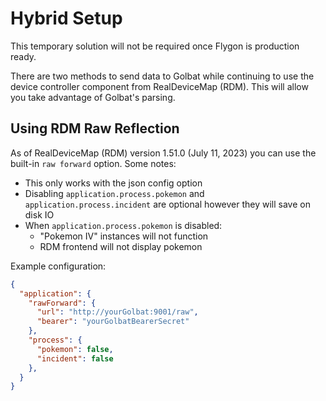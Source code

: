 
# Hybrid Setup

<Callout type="warning" emoji="⚠️">
  This temporary solution will not be required once Flygon is production ready.
</Callout>

There are two methods to send data to Golbat while continuing to use the device controller component from RealDeviceMap (RDM). This will allow you take advantage of Golbat's parsing.

## Using RDM Raw Reflection

As of RealDeviceMap (RDM) version 1.51.0 (July 11, 2023) you can use the built-in `raw forward` option. Some notes:

- This only works with the json config option
- Disabling `application.process.pokemon` and `application.process.incident` are optional however they will save on disk IO
- When `application.process.pokemon` is disabled:
  - "Pokemon IV" instances will not function
  - RDM frontend will not display pokemon

Example configuration:

```json
{
  "application": {
    "rawForward": {
      "url": "http://yourGolbat:9001/raw",
      "bearer": "yourGolbatBearerSecret"
    },
    "process": {
      "pokemon": false,
      "incident": false
    },
  }
}
```
